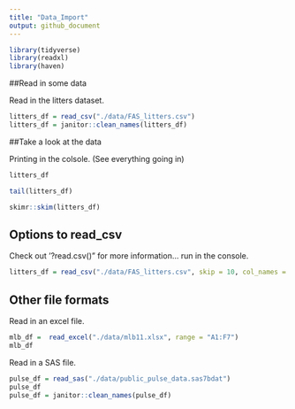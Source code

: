 ```yaml
---
title: "Data_Import"
output: github_document
---
```


```r
library(tidyverse)
library(readxl)
library(haven)
```

##Read in some data 

Read in the litters dataset. 

```r
litters_df = read_csv("./data/FAS_litters.csv")
litters_df = janitor::clean_names(litters_df)
```

##Take a look at the data 

Printing in the colsole. (See everything going in) 

```r
litters_df
```

```r
tail(litters_df)
```

```r
skimr::skim(litters_df)
```

## Options to read_csv

Check out '?read.csv()" for more information... run in the console. 

```r
litters_df = read_csv("./data/FAS_litters.csv", skip = 10, col_names = FALSE)
```

## Other file formats 

Read in an excel file. 

```r
mlb_df =  read_excel("./data/mlb11.xlsx", range = "A1:F7")
mlb_df
```

Read in a SAS file. 

```r
pulse_df = read_sas("./data/public_pulse_data.sas7bdat")
pulse_df
pulse_df = janitor::clean_names(pulse_df)
```




